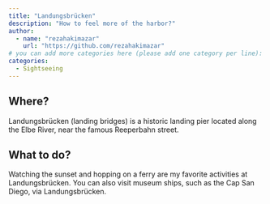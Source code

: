 ```yaml
---
title: "Landungsbrücken"
description: "How to feel more of the harbor?"
author:
  - name: "rezahakimazar"
    url: "https://github.com/rezahakimazar"
# you can add more categories here (please add one category per line):
categories:
  - Sightseeing
---
```


## Where?
Landungsbrücken (landing bridges) is a historic landing pier located along the Elbe River, near the famous Reeperbahn street.

## What to do?
Watching the sunset and hopping on a ferry are my favorite activities at Landungsbrücken.
You can also visit museum ships, such as the Cap San Diego, via Landungsbrücken.